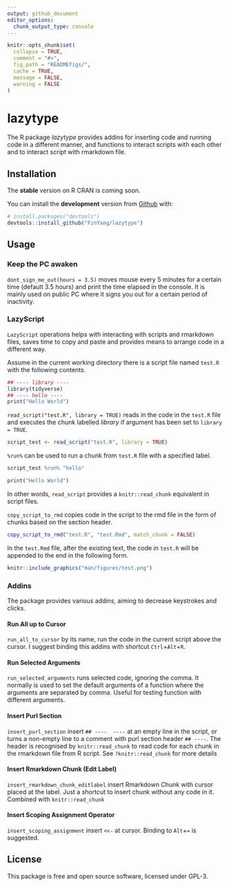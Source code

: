 ```yaml
---
output: github_document
editor_options: 
  chunk_output_type: console
---
```


<!-- README.md is generated from README.Rmd. Please edit that file -->

```r
knitr::opts_chunk$set(
  collapse = TRUE,
  comment = "#>",
  fig.path = "READMEfigs/",
  cache = TRUE,
  message = FALSE,
  warning = FALSE
)
```

# lazytype


The R package *lazytype* provides addins for inserting code and running code in a different manner, and functions to interact scripts with each other and to interact script with rmarkdown file.

## Installation

The **stable** version on R CRAN is coming soon.

You can install the **development** version from [Github](https://github.com/FinYang/lazytype) with:

```r
# install.packages("devtools")
devtools::install_github("FinYang/lazytype")
```

## Usage

### Keep the PC awaken

`dont_sign_me_out(hours = 3.5)` moves mouse every 5 minutes for a certain time (default 3.5 hours) and print the time elapsed in the console. It is mainly used on public PC where it signs you out for a certain period of inactivity.

### LazyScript

`LazyScript` operations helps with interacting with scripts and rmarkdown files, saves time to copy and paste and provides means to arrange code in a different way.

Assume in the current working directory there is a script file named `test.R` with the following contents.

```r
## ---- library ----
library(tidyverse)
## ---- hello ----
print("Hello World")

```

`read_script("test.R", library = TRUE)` reads in the code in the `test.R` file and executes the chunk labelled _library_ if argument has been set to `library = TRUE`. 

```r
script_test <- read_script("test.R", library = TRUE)


```


`%run%` can be used to run a chunk from `test.R` file with a specified label.

```r
script_test %run% "hello"
```

```r
print("Hello World")
```

In other words, `read_script` provides a `knitr::read_chunk` equivalent in script files.

`copy_script_to_rmd` copies code in the script to the rmd file in the form of chunks based on the section header. 

```r
copy_script_to_rmd("test.R", "test.Rmd", match_chunk = FALSE)
```

In the `test.Rmd` file, after the existing text, the code in `test.R` will be appended to the end in the following form.


```r
knitr::include_graphics("man/figures/test.png")
```



### Addins

The package provides various addins, aiming to decrease keystrokes and clicks. 
<!-- A complete usage of addins please consult `vignette-addins` (coming soon). -->

#### Run All up to Cursor

`run_all_to_cursor` by its name, run the code in the current script above the cursor. I suggest binding this addins with shortcut `Ctrl`+`Alt`+`R`.

#### Run Selected Arguments

`run_selected_arguments` runs selected code, ignoring the comma. It normally is used to set the default arguments of a function where the arguments are separated by comma. Useful for testing function with different arguments.

#### Insert Purl Section
`insert_purl_section` insert `## ----  ----` at an empty line in the script, or turns a non-empty line to a comment with purl section header `## ----`. The header is recognised by `knitr::read_chunk` to read code for each chunk in the rmarkdown file from R script. See `?knitr::read_chunk` for more details



#### Insert Rmarkdown Chunk (Edit Label)
`insert_rmarkdown_chunk_editlabel` insert Rmarkdown Chunk with cursor placed at the label. Just a shortcut to insert chunk without any code in it. Combined with `knitr::read_chunk`

#### Insert Scoping Assignment Operator

`insert_scoping_assignment` insert ` <<- ` at cursor. Binding to `Alt`+`=` is suggested.




## License

This package is free and open source software, licensed under GPL-3.
